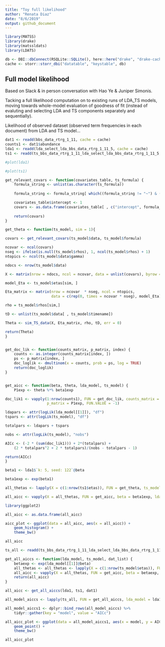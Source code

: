 ```yaml
---
title: "Toy full likelihood"
author: "Renata Diaz"
date: "8/6/2019"
output: github_document
---
```


```r

library(MATSS)
library(drake)
library(matssldats)
library(LDATS)

db <- DBI::dbConnect(RSQLite::SQLite(), here::here("drake", "drake-cache.sqlite"))
cache <- storr::storr_dbi("datatable", "keystable", db)

```

## Full model likelihood

Based on Slack & in person conversation with Hao Ye & Juniper Simonis.

Tacking a full likelihood computation on to existing runs of LDA_TS models, moving towards whole-model evaluation of goodness of fit (instead of evaluting and selecting LDA and TS components separately and sequentially). 

Likelihood of observed dataset (observed term frequencies in each document) from LDA and TS model...

```r
dat1 <- readd(bbs_data_rtrg_1_11, cache = cache)
counts1 <- dat1$abundance
lda1 <- readd(lda_select_lda_bbs_data_rtrg_1_11_5, cache = cache)
ts1 <- readd(ts_bbs_data_rtrg_1_11_lda_select_lda_bbs_data_rtrg_1_11_5, cache = cache)[[4]]

#plot(lda1)

#plot(ts1)
```

```r

get_relevant_covars <- function(covariates_table, ts_formula) {
    formula_string <- unlist(as.character(ts_formula))
    
    formula_string <- formula_string[ which((formula_string != "~") & (formula_string != "gamma") & (formula_string != "1"))]

    covariates_table$intercept <- 1
    covars <- as.data.frame(covariates_table[ , c("intercept", formula_string)])
    
    return(covars)
}

get_theta <- function(ts_model, sim = 1){

covars <- get_relevant_covars(ts_model$data, ts_model$formula)

ncovar <- ncol(covars)
nseg <- ifelse(is.null(ts_model$rhos), 1, ncol(ts_model$rhos) + 1)
ntopics <- ncol(ts_model$data$gamma)

ndocs <- nrow(ts_model$data)

X <- matrix(nrow = ndocs, ncol = ncovar, data = unlist(covars), byrow = FALSE)

model_Eta <- ts_model$etas[sim, ]

Eta_matrix <- matrix(nrow = ncovar  * nseg, ncol = ntopics,
                     data = c(rep(0, times = ncovar * nseg), model_Eta), byrow = FALSE)

rho = ts_model$rhos[sim,]

tD <- unlist(ts_model$data[ , ts_model$timename])

Theta <- sim_TS_data(X, Eta_matrix, rho, tD, err = 0)

return(Theta) 
}


get_doc_lik <- function(counts_matrix, p_matrix, index) {
    counts <- as.integer(counts_matrix[index, ])
    ps <- p_matrix[index, ]
    doc_loglik <- dmultinom(x = counts, prob = ps, log = TRUE)
    return(doc_loglik)
}


get_aicc <- function(beta, theta, lda_model, ts_model) {
    P1exp <- theta %*% beta1exp

doc_lik1 <- vapply(1:nrow(counts1), FUN = get_doc_lik, counts_matrix = counts1, 
                   p_matrix = P1exp, FUN.VALUE = -1)

ldapars <- attr(logLik(lda_model[[1]]), "df")
tspars <- attr(logLik(ts_model), "df")

totalpars <- ldapars + tspars

nobs <- attr(logLik(ts_model), "nobs")

AICc <- (-2 * (sum(doc_lik1))) + 2*(totalpars) + 
    (2 * totalpars^2 + 2 * totalpars)/(nobs - totalpars - 1)

return(AICc)
}

```

```r
beta1 <- lda1$`k: 5, seed: 122`@beta

beta1exp <- exp(beta1)
```


```r
all_thetas <- lapply(X = c(1:nrow(ts1$etas)), FUN = get_theta, ts_model = ts1)
```

```r
all_aicc <- vapply(X = all_thetas, FUN = get_aicc, beta = beta1exp, lda_model = lda1, ts_model = ts1, FUN.VALUE = 100.1)

```

```r

library(ggplot2)

all_aicc <- as.data.frame(all_aicc)

aicc_plot <- ggplot(data = all_aicc, aes(x = all_aicc)) + 
    geom_histogram() +
    theme_bw()

all_aicc

```


```r
ts_all <- readd(ts_bbs_data_rtrg_1_11_lda_select_lda_bbs_data_rtrg_1_11_5, cache = cache)

get_all_aiccs <- function(lda_model, ts_model, dat_list) {
    betaexp <- exp(lda_model[[1]]@beta)
    all_thetas <- all_thetas <- lapply(X = c(1:nrow(ts_model$etas)), FUN = get_theta, ts_model = ts_model)
    all_aicc <- vapply(X = all_thetas, FUN = get_aicc, beta = betaexp, lda_model = lda_model, ts_model = ts_model, FUN.VALUE = 100.1)
    return(all_aicc)
}

all_aicc <- get_all_aiccs(lda1, ts1, dat1)

all_model_aiccs <- lapply(ts_all, FUN = get_all_aiccs, lda_model = lda1, dat_list = dat1)

all_model_aiccs1 <- dplyr::bind_rows(all_model_aiccs) %>%
    tidyr::gather(key = "model", value = "AICc")

all_aicc_plot <- ggplot(data = all_model_aiccs1, aes(x = model, y = AICc, color = model)) + 
    geom_point() +
    theme_bw()

all_aicc_plot

```